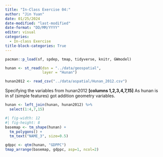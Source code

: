 ```yaml
---
title: "In-Class Exercise 04:"
author: "Jin Yuan"
date: 01/25/2024
date-modified: "last-modified"
date-format: "DD/MM/YYYY"
editor: visual
categories:
  - In-class Exercise
title-block-categories: True
---
```


```r
pacman::p_load(sf, spdep, tmap, tidyverse, knitr, GWmodel)
```

```r
hunan <- st_read(dsn = "../data/geospatial", 
                 layer = "Hunan")
```

```r
hunan2012 <- read_csv("../data/aspatial/Hunan_2012.csv")
```
Specifying the variables from hunan2012 **[columns 1,2,3,4,7,15]**
As hunan is in sf (simple features) got addition geometry variables.

```r
hunan <- left_join(hunan, hunan2012) %>%
  select(1:4,7,15)
```
```r
#| fig-width: 12
#| fig-height: 8
basemap <- tm_shape(hunan) +
  tm_polygons() +
  tm_text("NAME_3", size=0.5)

gdppc <- qtm(hunan, "GDPPC")
tmap_arrange(basemap, gdppc, asp=1, ncol=2)
```

